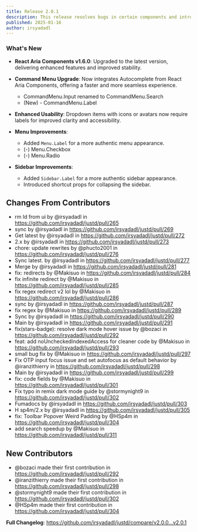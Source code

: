 ```yaml
---
title: Release 2.0.1
description: This release resolves bugs in certain components and introduces a new autocomplete feature from React Aria components, now integrated into the command menu.
published: 2025-01-16
author: irsyadadl
---
```


### What's New
- **React Aria Components v1.6.0**: Upgraded to the latest version, delivering enhanced features and improved stability.
- **Command Menu Upgrade**: Now integrates Autocomplete from React Aria Components, offering a faster and more seamless experience.
    - CommandMenu.Input renamed to CommandMenu.Search
    + (New) - CommandMenu.Label

- **Enhanced Usability**: Dropdown items with icons or avatars now require labels for improved clarity and accessibility.

- **Menu Improvements**:
    - Added `Menu.Label` for a more authentic menu appearance.
    - (-) Menu.Checkbox
    - (-) Menu.Radio

- **Sidebar Improvements**:
    - Added `Sidebar.Label` for a more authentic sidebar appearance.
    - Introduced shortcut props for collapsing the sidebar.

## Changes From Contributors
* rm ld from ui by @irsyadadl in https://github.com/irsyadadl/justd/pull/265
* sync by @irsyadadl in https://github.com/irsyadadl/justd/pull/269
* Get latest by @irsyadadl in https://github.com/irsyadadl/justd/pull/272
* 2.x by @irsyadadl in https://github.com/irsyadadl/justd/pull/273
* chore: update rewrites by @phucto2001 in https://github.com/irsyadadl/justd/pull/276
* Sync latest. by @irsyadadl in https://github.com/irsyadadl/justd/pull/277
* Merge by @irsyadadl in https://github.com/irsyadadl/justd/pull/281
* fix: redirects by @Makisuo in https://github.com/irsyadadl/justd/pull/284
* fix infinite redirect by @Makisuo in https://github.com/irsyadadl/justd/pull/285
* fix regex redirect v2 lol by @Makisuo in https://github.com/irsyadadl/justd/pull/286
* sync by @irsyadadl in https://github.com/irsyadadl/justd/pull/287
* fix regex by @Makisuo in https://github.com/irsyadadl/justd/pull/289
* Sync by @irsyadadl in https://github.com/irsyadadl/justd/pull/290
* Main by @irsyadadl in https://github.com/irsyadadl/justd/pull/291
* fix(stars-badge): resolve dark mode hover issue by @bozaci in https://github.com/irsyadadl/justd/pull/292
* feat: add noUncheckedIndexedAccess for cleaner code by @Makisuo in https://github.com/irsyadadl/justd/pull/293
* small bug fix by @Makisuo in https://github.com/irsyadadl/justd/pull/297
* Fix OTP input focus issue and set autofocus as default behavior by @iranzithierry in https://github.com/irsyadadl/justd/pull/298
* Main by @irsyadadl in https://github.com/irsyadadl/justd/pull/299
* fix: code fields by @Makisuo in https://github.com/irsyadadl/justd/pull/301
* Fix typo in remix dark mode guide by @stormynight9 in https://github.com/irsyadadl/justd/pull/302
* Fumadocs by @irsyadadl in https://github.com/irsyadadl/justd/pull/303
* H sp4m/2.x by @irsyadadl in https://github.com/irsyadadl/justd/pull/305
* fix: Toolbar Popover Weird Padding by @HSp4m in https://github.com/irsyadadl/justd/pull/304
* add search speedup by @Makisuo in https://github.com/irsyadadl/justd/pull/311

## New Contributors
* @bozaci made their first contribution in https://github.com/irsyadadl/justd/pull/292
* @iranzithierry made their first contribution in https://github.com/irsyadadl/justd/pull/298
* @stormynight9 made their first contribution in https://github.com/irsyadadl/justd/pull/302
* @HSp4m made their first contribution in https://github.com/irsyadadl/justd/pull/304

**Full Changelog**: https://github.com/irsyadadl/justd/compare/v2.0.0...v2.0.1
